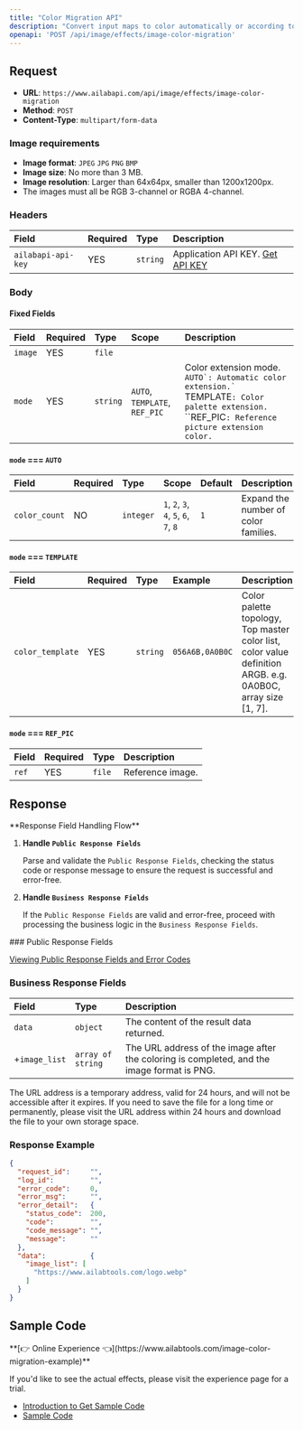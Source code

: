 ```yaml
---
title: "Color Migration API"
description: "Convert input maps to color automatically or according to a specified color palette, while avoiding abnormal color topography in visual hotspot areas."
openapi: 'POST /api/image/effects/image-color-migration'
---
```


## Request

- **URL**: `https://www.ailabapi.com/api/image/effects/image-color-migration`
- **Method**: `POST`
- **Content-Type**: `multipart/form-data`

### Image requirements

- **Image format**: `JPEG` `JPG` `PNG` `BMP`
- **Image size**: No more than 3 MB.
- **Image resolution**: Larger than 64x64px, smaller than 1200x1200px.
- The images must all be RGB 3-channel or RGBA 4-channel.

### Headers

| Field              | Required | Type     | Description                                        |
|:-------------------|:---------|:---------|:---------------------------------------------------|
| `ailabapi-api-key` | YES      | `string` | Application API KEY. [Get API KEY](/doc/get-api-key) |

### Body

#### Fixed Fields

| Field   | Required | Type     | Scope                                                  | Description                                                                                                                                                            |
|:--------|:---------|:---------|:-------------------------------------------------------|:-----------------------------------------------------------------------------------------------------------------------------------------------------------------------|
| `image` | YES      | `file`   |                                                        |                                                                                                                                                                        |
| `mode`  | YES      | `string` | ``AUTO``, ``TEMPLATE``, ``REF_PIC`` | Color extension mode. ``AUTO`: Automatic color extension.` ``TEMPLATE`: Color palette extension.` ``REF_PIC`: Reference picture extension color.` |

#### `mode` === `AUTO`

| Field         | Required | Type      | Scope                                                                                                   | Default | Description                          |
|:--------------|:---------|:----------|:--------------------------------------------------------------------------------------------------------|:--------|:-------------------------------------|
| `color_count` | NO       | `integer` | ``1``, ``2``, ``3``, ``4``, ``5``, ``6``, ``7``, ``8`` | `1`     | Expand the number of color families. |

#### `mode` === `TEMPLATE`

| Field            | Required | Type     | Example         | Description                                                                                                 |
|:-----------------|:---------|:---------|:----------------|:------------------------------------------------------------------------------------------------------------|
| `color_template` | YES      | `string` | `056A6B,0A0B0C` | Color palette topology, Top master color list, color value definition ARGB. e.g. 0A0B0C, array size [1, 7]. |

#### `mode` === `REF_PIC`

| Field | Required | Type   | Description      |
|:------|:---------|:-------|:-----------------|
| `ref` | YES      | `file` | Reference image. |

## Response
<Warning>
**Response Field Handling Flow**

1. **Handle `Public Response Fields`**

   Parse and validate the `Public Response Fields`, checking the status code or response message to ensure the request is successful and error-free.

2. **Handle `Business Response Fields`**

   If the `Public Response Fields` are valid and error-free, proceed with processing the business logic in the `Business Response Fields`.
</Warning>
### Public Response Fields

<a href="/docs/response-description" target="_blank">Viewing Public Response Fields and Error Codes</a>

### Business Response Fields

| Field         | Type              | Description                                                                                |
|:--------------|:------------------|:-------------------------------------------------------------------------------------------|
| `data`        | `object`          | The content of the result data returned.                                                   |
| +`image_list` | `array of string` | The URL address of the image after the coloring is completed, and the image format is PNG. |

The URL address is a temporary address, valid for 24 hours, and will not be accessible after it expires. If you need to save the file for a long time or permanently, please visit the URL address within 24 hours and download the file to your own storage space.

### Response Example

```json
{
  "request_id":     "",
  "log_id":         "",
  "error_code":     0,
  "error_msg":      "",
  "error_detail":   {
    "status_code":  200,
    "code":         "",
    "code_message": "",
    "message":      ""
  },
  "data":           {
    "image_list": [
      "https://www.ailabtools.com/logo.webp"
    ]
  }
}
```

## Sample Code
<Tip>
**[👉 Online Experience 👈](https://www.ailabtools.com/image-color-migration-example)**

If you'd like to see the actual effects, please visit the experience page for a trial.

- [Introduction to Get Sample Code](get-sample-code)
- [Sample Code][PostmanURL]

[PostmanURL]: https://documenter.getpostman.com/view/26387069/2s93JxqgHE#32d02ee5-2338-4347-9014-870a854df98a
</Tip>
